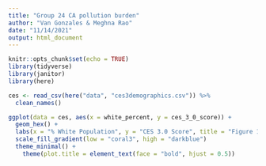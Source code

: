 ```yaml
---
title: "Group 24 CA pollution burden"
author: "Van Gonzales & Meghna Rao"
date: "11/14/2021"
output: html_document
---
```


```r
knitr::opts_chunk$set(echo = TRUE)
library(tidyverse)
library(janitor)
library(here)
```

```r
ces <- read_csv(here("data", "ces3demographics.csv")) %>% 
  clean_names()
```

```r
ggplot(data = ces, aes(x = white_percent, y = ces_3_0_score)) +
  geom_hex() +
  labs(x = "% White Population", y = "CES 3.0 Score", title = "Figure 1: White Population Percentage v CES Pollution Burden Score (CES 3.0 Score)") +
  scale_fill_gradient(low = "coral3", high = "darkblue")
  theme_minimal() +
    theme(plot.title = element_text(face = "bold", hjust = 0.5)) 
```


